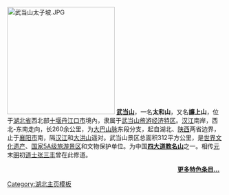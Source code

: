 <noinclude>[[Category:湖北主页模板|Category:湖北主页模板]]</noinclude>
[[File:武当山太子坡.JPG|250px]]
'''[[武当山|武当山]]'''，一名'''太和山'''，又名'''譧上山'''，位于[[湖北省|湖北省]]西北部[[十堰|十堰]][[丹江口市|丹江口市]]境內，隶属于[[武当山旅游经济特区|武当山旅游经济特区]]。[[汉江_(中国)|汉江]]南岸，西北-东南走向，长260余公里，为[[大巴山脉|大巴山脉]]东段分支，起自湖北、[[陕西|陕西]]两省边界，止于[[襄阳市|襄阳市]]南，隔[[汉江_(中国)|汉江]]和[[大洪山|大洪山]]遥对。武当山景区总面积312平方公里，是[[世界文化遗产|世界文化遗产]]、[[国家5A级旅游景区|国家5A级旅游景区]]和文物保护单位。为中国'''[[四大道教名山|四大道教名山]]'''之一。相传[[元朝|元]]末[[明朝|明]]初[[道士|道士]][[张三丰|张三丰]]曾在此修道。
<div style="text-align: right; direction: ltr; margin-left: 1em;margin-right:10px;margin-bottom:4px;">
'''[[Portal:湖北/特色条目/存档|更多特色条目...]]'''
</div>